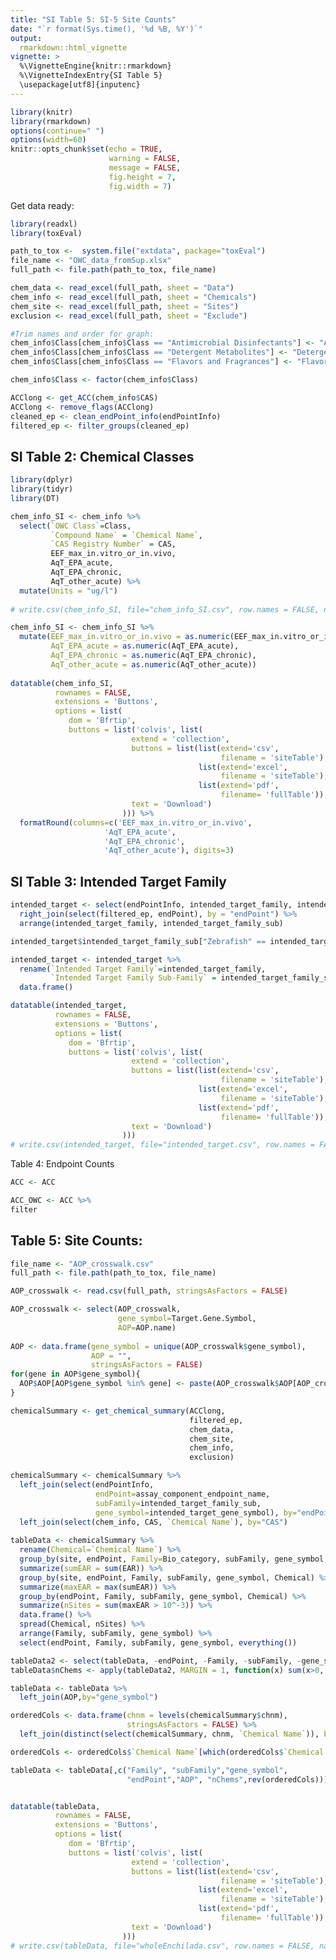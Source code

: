 ```yaml
---
title: "SI Table 5: SI-5 Site Counts"
date: "`r format(Sys.time(), '%d %B, %Y')`"
output: 
  rmarkdown::html_vignette
vignette: >
  %\VignetteEngine{knitr::rmarkdown}
  %\VignetteIndexEntry{SI Table 5}
  \usepackage[utf8]{inputenc}
---
```



```r
library(knitr)
library(rmarkdown)
options(continue=" ")
options(width=60)
knitr::opts_chunk$set(echo = TRUE,
                      warning = FALSE,
                      message = FALSE,
                      fig.height = 7,
                      fig.width = 7)
```

Get data ready:


```r
library(readxl)
library(toxEval)

path_to_tox <-  system.file("extdata", package="toxEval")
file_name <- "OWC_data_fromSup.xlsx"
full_path <- file.path(path_to_tox, file_name)

chem_data <- read_excel(full_path, sheet = "Data")
chem_info <- read_excel(full_path, sheet = "Chemicals") 
chem_site <- read_excel(full_path, sheet = "Sites")
exclusion <- read_excel(full_path, sheet = "Exclude")

#Trim names and order for graph:
chem_info$Class[chem_info$Class == "Antimicrobial Disinfectants"] <- "Antimicrobial"
chem_info$Class[chem_info$Class == "Detergent Metabolites"] <- "Detergent"
chem_info$Class[chem_info$Class == "Flavors and Fragrances"] <- "Flavor/Fragrance"

chem_info$Class <- factor(chem_info$Class) 

ACClong <- get_ACC(chem_info$CAS)
ACClong <- remove_flags(ACClong)
cleaned_ep <- clean_endPoint_info(endPointInfo)
filtered_ep <- filter_groups(cleaned_ep)

```

## SI Table 2: Chemical Classes

```r

library(dplyr)
library(tidyr)
library(DT)

chem_info_SI <- chem_info %>%
  select(`OWC Class`=Class, 
         `Compound Name` = `Chemical Name`,
         `CAS Registry Number` = CAS,
         EEF_max_in.vitro_or_in.vivo,
         AqT_EPA_acute,
         AqT_EPA_chronic,
         AqT_other_acute) %>%
  mutate(Units = "ug/l")
         
# write.csv(chem_info_SI, file="chem_info_SI.csv", row.names = FALSE, na = "")

chem_info_SI <- chem_info_SI %>%
  mutate(EEF_max_in.vitro_or_in.vivo = as.numeric(EEF_max_in.vitro_or_in.vivo),
         AqT_EPA_acute = as.numeric(AqT_EPA_acute),
         AqT_EPA_chronic = as.numeric(AqT_EPA_chronic),
         AqT_other_acute = as.numeric(AqT_other_acute))
  
datatable(chem_info_SI,
          rownames = FALSE, 
          extensions = 'Buttons',
          options = list(
             dom = 'Bfrtip',
             buttons = list('colvis', list(
                           extend = 'collection',
                           buttons = list(list(extend='csv',
                                               filename = 'siteTable'),
                                          list(extend='excel',
                                               filename = 'siteTable'),
                                          list(extend='pdf',
                                               filename= 'fullTable')),
                           text = 'Download')
                         ))) %>%
  formatRound(columns=c('EEF_max_in.vitro_or_in.vivo',
                     'AqT_EPA_acute',
                     'AqT_EPA_chronic',
                     'AqT_other_acute'), digits=3)

```


## SI Table 3: Intended Target Family 

```r

intended_target <- select(endPointInfo, intended_target_family, intended_target_family_sub, endPoint = assay_component_endpoint_name, source = assay_source_long_name) %>%
  right_join(select(filtered_ep, endPoint), by = "endPoint") %>%
  arrange(intended_target_family, intended_target_family_sub) 

intended_target$intended_target_family_sub["Zebrafish" == intended_target$intended_target_family] <- "Zebrafish"

intended_target <- intended_target %>%
  rename(`Intended Target Family`=intended_target_family,
         `Intended Target Family Sub-Family` = intended_target_family_sub) %>%
  data.frame()

datatable(intended_target,
          rownames = FALSE, 
          extensions = 'Buttons',
          options = list(
             dom = 'Bfrtip',
             buttons = list('colvis', list(
                           extend = 'collection',
                           buttons = list(list(extend='csv',
                                               filename = 'siteTable'),
                                          list(extend='excel',
                                               filename = 'siteTable'),
                                          list(extend='pdf',
                                               filename= 'fullTable')),
                           text = 'Download')
                         )))
# write.csv(intended_target, file="intended_target.csv", row.names = FALSE, na = "") 
```


Table 4: Endpoint Counts

```r

ACC <- ACC

ACC_OWC <- ACC %>%
filter

```


## Table 5: Site Counts:

```r

file_name <- "AOP_crosswalk.csv"
full_path <- file.path(path_to_tox, file_name)

AOP_crosswalk <- read.csv(full_path, stringsAsFactors = FALSE)

AOP_crosswalk <- select(AOP_crosswalk, 
                        gene_symbol=Target.Gene.Symbol, 
                        AOP=AOP.name)
  
AOP <- data.frame(gene_symbol = unique(AOP_crosswalk$gene_symbol),
                  AOP = "",
                  stringsAsFactors = FALSE)
for(gene in AOP$gene_symbol){
  AOP$AOP[AOP$gene_symbol %in% gene] <- paste(AOP_crosswalk$AOP[AOP_crosswalk$gene_symbol %in% gene],collapse = ", ")
}

chemicalSummary <- get_chemical_summary(ACClong,
                                        filtered_ep,
                                        chem_data, 
                                        chem_site, 
                                        chem_info,
                                        exclusion)

chemicalSummary <- chemicalSummary %>%
  left_join(select(endPointInfo, 
                   endPoint=assay_component_endpoint_name,
                   subFamily=intended_target_family_sub,
                   gene_symbol=intended_target_gene_symbol), by="endPoint") %>%
  left_join(select(chem_info, CAS, `Chemical Name`), by="CAS")
  
tableData <- chemicalSummary %>%
  rename(Chemical=`Chemical Name`) %>%
  group_by(site, endPoint, Family=Bio_category, subFamily, gene_symbol, date, Chemical) %>%
  summarize(sumEAR = sum(EAR)) %>%
  group_by(site, endPoint, Family, subFamily, gene_symbol, Chemical) %>%
  summarize(maxEAR = max(sumEAR)) %>%
  group_by(endPoint, Family, subFamily, gene_symbol, Chemical) %>%
  summarize(nSites = sum(maxEAR > 10^-3)) %>%
  data.frame() %>%
  spread(Chemical, nSites) %>%
  arrange(Family, subFamily, gene_symbol) %>%
  select(endPoint, Family, subFamily, gene_symbol, everything())

tableData2 <- select(tableData, -endPoint, -Family, -subFamily, -gene_symbol)
tableData$nChems <- apply(tableData2, MARGIN = 1, function(x) sum(x>0, na.rm = TRUE))

tableData <- tableData %>%
  left_join(AOP,by="gene_symbol")

orderedCols <- data.frame(chnm = levels(chemicalSummary$chnm),
                          stringsAsFactors = FALSE) %>%
  left_join(distinct(select(chemicalSummary, chnm, `Chemical Name`)), by = "chnm")

orderedCols <- orderedCols$`Chemical Name`[which(orderedCols$`Chemical Name` %in% names(tableData))]

tableData <- tableData[,c("Family", "subFamily","gene_symbol",
                          "endPoint","AOP", "nChems",rev(orderedCols))] 


datatable(tableData,  
          rownames = FALSE, 
          extensions = 'Buttons',
          options = list(
             dom = 'Bfrtip',
             buttons = list('colvis', list(
                           extend = 'collection',
                           buttons = list(list(extend='csv',
                                               filename = 'siteTable'),
                                          list(extend='excel',
                                               filename = 'siteTable'),
                                          list(extend='pdf',
                                               filename= 'fullTable')),
                           text = 'Download')
                         )))
# write.csv(tableData, file="wholeEnchilada.csv", row.names = FALSE, na = "-")
```
